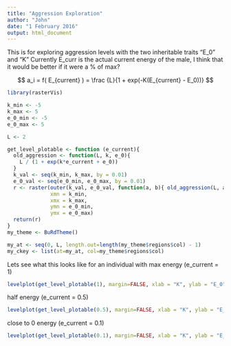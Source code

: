 ```yaml
---
title: "Aggression Exploration"
author: "John"
date: "1 February 2016"
output: html_document
---
```


This is for exploring aggression levels with the two inheritable traits "E_0" and "K"
Currently E_curr is the actual current energy of the male, I think that it would be better if it were a % of max?

$$ a_i = f( E_{current} ) = \frac {L}{1 + exp(-K(E_{current} - E_0))}  $$

```R
library(rasterVis)

k_min <- -5
k_max <- 5
e_0_min <- -5
e_0_max <- 5

L <- 2

get_level_plotable <- function (e_current){
  old_aggression <- function(L, k, e_0){
    L / (1 + exp(k*e_current + e_0))
  }
  k_val <- seq(k_min, k_max, by = 0.01)
  e_0_val <- seq(e_0_min, e_0_max, by = 0.01)
  r <- raster(outer(k_val, e_0_val, function(a, b){ old_aggression(L, a, b)}), 
              xmn = k_min,
              xmx = k_max,
              ymn = e_0_min,
              ymx = e_0_max)
  return(r)
}
my_theme <- BuRdTheme()

my_at <- seq(0, L, length.out=length(my_theme$regions$col) - 1)
my_ckey <- list(at=my_at, col=my_theme$regions$col)

```

Lets see what this looks like for an individual with max energy (e_current = 1)

```R

levelplot(get_level_plotable(1), margin=FALSE, xlab = "K", ylab = "E_0", main = "Aggression, energy = 100%", at = my_at, colorkey = my_ckey, par.settings=my_theme)

```

half energy (e_current = 0.5)

```R
levelplot(get_level_plotable(0.5), margin=FALSE, xlab = "K", ylab = "E_0", main = "Aggression, energy = 50%", at = my_at, colorkey = my_ckey, par.settings=my_theme)
```

close to 0 energy (e_current = 0.1)
```R

levelplot(get_level_plotable(0.1), margin=FALSE, xlab = "K", ylab = "E_0", main = "Aggression, energy = 10%", at = my_at, colorkey = my_ckey, par.settings=my_theme)

```